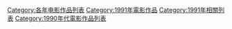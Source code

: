 {{Categories by country|nocat}}

[[Category:各年电影作品列表|Category:各年电影作品列表]]
[[Category:1991年電影作品|Category:1991年電影作品]]
[[Category:1991年相關列表|Category:1991年相關列表]]
[[Category:1990年代電影作品列表|Category:1990年代電影作品列表]]